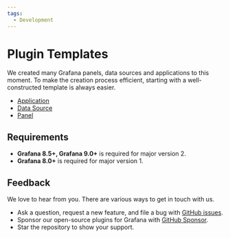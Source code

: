 ```yaml
---
tags:
  - Development
---
```



# Plugin Templates

We created many Grafana panels, data sources and applications to this moment. To make the creation process efficient, starting with a well-constructed template is always easier.

- [Application](../volkovlabs-abc-app)
- [Data Source](../volkovlabs-abc-datasource)
- [Panel](../volkovlabs-abc-panel)

## Requirements

- **Grafana 8.5+, Grafana 9.0+** is required for major version 2.
- **Grafana 8.0+** is required for major version 1.

## Feedback

We love to hear from you. There are various ways to get in touch with us.

- Ask a question, request a new feature, and file a bug with [GitHub issues](https://github.com/volkovlabs).
- Sponsor our open-source plugins for Grafana with [GitHub Sponsor](https://github.com/sponsors/VolkovLabs).
- Star the repository to show your support.
